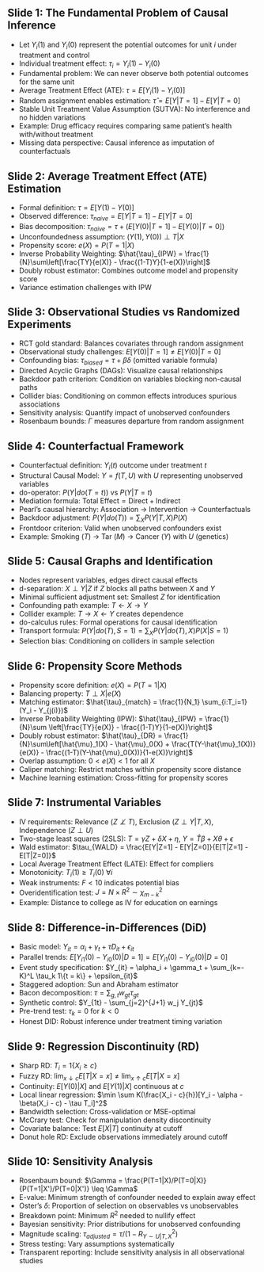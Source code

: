 ## Slide 1: The Fundamental Problem of Causal Inference

- Let $Y_i(1)$ and $Y_i(0)$ represent the potential outcomes for unit $i$ under treatment and control
- Individual treatment effect: $\tau_i = Y_i(1) - Y_i(0)$
- Fundamental problem: We can never observe both potential outcomes for the same unit
- Average Treatment Effect (ATE): $\tau = E[Y_i(1) - Y_i(0)]$
- Random assignment enables estimation: $\hat{\tau} = E[Y|T=1] - E[Y|T=0]$
- Stable Unit Treatment Value Assumption (SUTVA): No interference and no hidden variations
- Example: Drug efficacy requires comparing same patient's health with/without treatment
- Missing data perspective: Causal inference as imputation of counterfactuals

## Slide 2: Average Treatment Effect (ATE) Estimation

- Formal definition: $\tau = E[Y(1) - Y(0)]$
- Observed difference: $\tau_{naive} = E[Y|T=1] - E[Y|T=0]$
- Bias decomposition: $\tau_{naive} = \tau + (E[Y(0)|T=1] - E[Y(0)|T=0])$
- Unconfoundedness assumption: $(Y(1), Y(0)) \perp T | X$
- Propensity score: $e(X) = P(T=1|X)$
- Inverse Probability Weighting: $\hat{\tau}_{IPW} = \frac{1}{N}\sum\left[\frac{TY}{e(X)} - \frac{(1-T)Y}{1-e(X)}\right]$
- Doubly robust estimator: Combines outcome model and propensity score
- Variance estimation challenges with IPW

## Slide 3: Observational Studies vs Randomized Experiments

- RCT gold standard: Balances covariates through random assignment
- Observational study challenges: $E[Y(0)|T=1] \neq E[Y(0)|T=0]$
- Confounding bias: $\tau_{biased} = \tau + \beta\delta$ (omitted variable formula)
- Directed Acyclic Graphs (DAGs): Visualize causal relationships
- Backdoor path criterion: Condition on variables blocking non-causal paths
- Collider bias: Conditioning on common effects introduces spurious associations
- Sensitivity analysis: Quantify impact of unobserved confounders
- Rosenbaum bounds: $\Gamma$ measures departure from random assignment

## Slide 4: Counterfactual Framework

- Counterfactual definition: $Y_i(t)$ outcome under treatment $t$
- Structural Causal Model: $Y = f(T, U)$ with $U$ representing unobserved variables
- do-operator: $P(Y|do(T=t))$ vs $P(Y|T=t)$
- Mediation formula: $\text{Total Effect} = \text{Direct} + \text{Indirect}$
- Pearl's causal hierarchy: Association $\to$ Intervention $\to$ Counterfactuals
- Backdoor adjustment: $P(Y|do(T)) = \sum_X P(Y|T,X)P(X)$
- Frontdoor criterion: Valid when unobserved confounders exist
- Example: Smoking ($T$) $\to$ Tar ($M$) $\to$ Cancer ($Y$) with $U$ (genetics)

## Slide 5: Causal Graphs and Identification

- Nodes represent variables, edges direct causal effects
- d-separation: $X \perp Y | Z$ if $Z$ blocks all paths between $X$ and $Y$
- Minimal sufficient adjustment set: Smallest $Z$ for identification
- Confounding path example: $T \leftarrow X \rightarrow Y$
- Collider example: $T \rightarrow X \leftarrow Y$ creates dependence
- do-calculus rules: Formal operations for causal identification
- Transport formula: $P(Y|do(T), S=1) = \sum_{X} P(Y|do(T),X)P(X|S=1)$
- Selection bias: Conditioning on colliders in sample selection

## Slide 6: Propensity Score Methods

- Propensity score definition: $e(X) = P(T=1|X)$
- Balancing property: $T \perp X | e(X)$
- Matching estimator: $\hat{\tau}_{match} = \frac{1}{N_1} \sum_{i:T_i=1} (Y_i - Y_{j(i)})$
- Inverse Probability Weighting (IPW): $\hat{\tau}_{IPW} = \frac{1}{N}\sum \left[\frac{TY}{e(X)} - \frac{(1-T)Y}{1-e(X)}\right]$
- Doubly robust estimator: $\hat{\tau}_{DR} = \frac{1}{N}\sum\left[\hat{\mu}_1(X) - \hat{\mu}_0(X) + \frac{T(Y-\hat{\mu}_1(X))}{e(X)} - \frac{(1-T)(Y-\hat{\mu}_0(X))}{1-e(X)}\right]$
- Overlap assumption: $0 < e(X) < 1$ for all $X$
- Caliper matching: Restrict matches within propensity score distance
- Machine learning estimation: Cross-fitting for propensity scores

## Slide 7: Instrumental Variables

- IV requirements: Relevance ($Z \not\perp T$), Exclusion ($Z \perp Y|T,X$), Independence ($Z \perp U$)
- Two-stage least squares (2SLS): $T = \gamma Z + \delta X + \eta$, $Y = \hat{T}\beta + X\theta + \epsilon$
- Wald estimator: $\tau_{WALD} = \frac{E[Y|Z=1] - E[Y|Z=0]}{E[T|Z=1] - E[T|Z=0]}$
- Local Average Treatment Effect (LATE): Effect for compliers
- Monotonicity: $T_i(1) \geq T_i(0)\ \forall i$
- Weak instruments: $F < 10$ indicates potential bias
- Overidentification test: $J = N \times R^2 \sim \chi^2_{m-k}$
- Example: Distance to college as IV for education on earnings

## Slide 8: Difference-in-Differences (DiD)

- Basic model: $Y_{it} = \alpha_i + \gamma_t + \tau D_{it} + \epsilon_{it}$
- Parallel trends: $E[Y_{i1}(0) - Y_{i0}(0)|D=1] = E[Y_{i1}(0) - Y_{i0}(0)|D=0]$
- Event study specification: $Y_{it} = \alpha_i + \gamma_t + \sum_{k=-K}^L \tau_k 1\{t = k\} + \epsilon_{it}$
- Staggered adoption: Sun and Abraham estimator
- Bacon decomposition: $\tau = \sum_{g,t} w_{gt} \tau_{gt}$
- Synthetic control: $Y_{1t} - \sum_{j=2}^{J+1} w_j Y_{jt}$
- Pre-trend test: $\tau_k = 0$ for $k < 0$
- Honest DID: Robust inference under treatment timing variation

## Slide 9: Regression Discontinuity (RD)

- Sharp RD: $T_i = 1\{X_i \geq c\}$
- Fuzzy RD: $\lim_{x \downarrow c} E[T|X=x] \neq \lim_{x \uparrow c} E[T|X=x]$
- Continuity: $E[Y(0)|X]$ and $E[Y(1)|X]$ continuous at $c$
- Local linear regression: $\min \sum K(\frac{X_i - c}{h})[Y_i - \alpha - \beta(X_i - c) - \tau T_i]^2$
- Bandwidth selection: Cross-validation or MSE-optimal
- McCrary test: Check for manipulation density discontinuity
- Covariate balance: Test $E[X|T]$ continuity at cutoff
- Donut hole RD: Exclude observations immediately around cutoff

## Slide 10: Sensitivity Analysis

- Rosenbaum bound: $\Gamma = \frac{P(T=1|X)/P(T=0|X)}{P(T=1|X')/P(T=0|X')} \leq \Gamma$
- E-value: Minimum strength of confounder needed to explain away effect
- Oster's $\delta$: Proportion of selection on observables vs unobservables
- Breakdown point: Minimum $R^2$ needed to nullify effect
- Bayesian sensitivity: Prior distributions for unobserved confounding
- Magnitude scaling: $\tau_{adjusted} = \tau/(1 - R^2_{Y\sim U|T,X})$
- Stress testing: Vary assumptions systematically
- Transparent reporting: Include sensitivity analysis in all observational studies